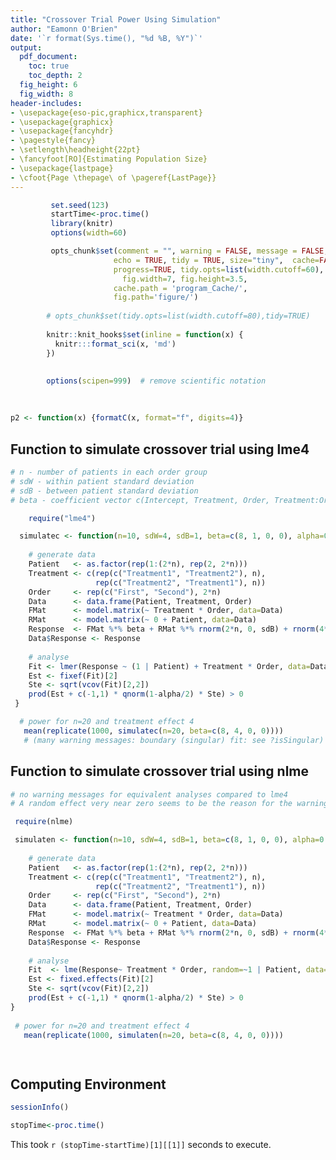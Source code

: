 ```yaml
---
title: "Crossover Trial Power Using Simulation"
author: "Eamonn O'Brien"
date: '`r format(Sys.time(), "%d %B, %Y")`'
output:
  pdf_document:
    toc: true
    toc_depth: 2
  fig_height: 6
  fig_width: 8
header-includes:
- \usepackage{eso-pic,graphicx,transparent}
- \usepackage{graphicx}
- \usepackage{fancyhdr}
- \pagestyle{fancy}
- \setlength\headheight{22pt}
- \fancyfoot[RO]{Estimating Population Size}
- \usepackage{lastpage}
- \cfoot{Page \thepage\ of \pageref{LastPage}}
---
```


\newpage  
\tableofcontents  
\listoffigures
\listoftables
\newpage

```r

 

         set.seed(123)
         startTime<-proc.time()
         library(knitr)
         options(width=60)

         opts_chunk$set(comment = "", warning = FALSE, message = FALSE,
                       echo = TRUE, tidy = TRUE, size="tiny",  cache=FALSE,
                       progress=TRUE, tidy.opts=list(width.cutoff=60),
                         fig.width=7, fig.height=3.5,
                       cache.path = 'program_Cache/',
                       fig.path='figure/')
         
        # opts_chunk$set(tidy.opts=list(width.cutoff=80),tidy=TRUE) 
         
        knitr::knit_hooks$set(inline = function(x) {
          knitr:::format_sci(x, 'md')
        })
         
        
        options(scipen=999)  # remove scientific notation
        

```

## 

```r

p2 <- function(x) {formatC(x, format="f", digits=4)}

```

## Function to simulate crossover trial using lme4 

```r

 
# n - number of patients in each order group
# sdW - within patient standard deviation
# sdB - between patient standard deviation
# beta - coefficient vector c(Intercept, Treatment, Order, Treatment:Order)

    require("lme4")

  simulatec <- function(n=10, sdW=4, sdB=1, beta=c(8, 1, 0, 0), alpha=0.05) {
  
    # generate data
    Patient   <- as.factor(rep(1:(2*n), rep(2, 2*n)))
    Treatment <- c(rep(c("Treatment1", "Treatment2"), n),
                   rep(c("Treatment2", "Treatment1"), n))
    Order     <- rep(c("First", "Second"), 2*n)
    Data      <- data.frame(Patient, Treatment, Order)
    FMat      <- model.matrix(~ Treatment * Order, data=Data)
    RMat      <- model.matrix(~ 0 + Patient, data=Data)
    Response  <- FMat %*% beta + RMat %*% rnorm(2*n, 0, sdB) + rnorm(4*n, 0, sdW)
    Data$Response <- Response
    
    # analyse
    Fit <- lmer(Response ~ (1 | Patient) + Treatment * Order, data=Data)
    Est <- fixef(Fit)[2]
    Ste <- sqrt(vcov(Fit)[2,2])
    prod(Est + c(-1,1) * qnorm(1-alpha/2) * Ste) > 0
 } 

  # power for n=20 and treatment effect 4 
   mean(replicate(1000, simulatec(n=20, beta=c(8, 4, 0, 0))))
   # (many warning messages: boundary (singular) fit: see ?isSingular)

```

\newpage

## Function to simulate crossover trial using nlme 

```r

# no warning messages for equivalent analyses compared to lme4
# A random effect very near zero seems to be the reason for the warning message using lme4 

 require(nlme)

 simulaten <- function(n=10, sdW=4, sdB=1, beta=c(8, 1, 0, 0), alpha=0.05) {
  
    # generate data
    Patient   <- as.factor(rep(1:(2*n), rep(2, 2*n)))
    Treatment <- c(rep(c("Treatment1", "Treatment2"), n),
                   rep(c("Treatment2", "Treatment1"), n))
    Order     <- rep(c("First", "Second"), 2*n)
    Data      <- data.frame(Patient, Treatment, Order)
    FMat      <- model.matrix(~ Treatment * Order, data=Data)
    RMat      <- model.matrix(~ 0 + Patient, data=Data)
    Response  <- FMat %*% beta + RMat %*% rnorm(2*n, 0, sdB) + rnorm(4*n, 0, sdW)
    Data$Response <- Response
    
    # analyse
    Fit  <- lme(Response~ Treatment * Order, random=~1 | Patient, data=Data, na.action="na.omit" )
    Est <- fixed.effects(Fit)[2]
    Ste <- sqrt(vcov(Fit)[2,2])
    prod(Est + c(-1,1) * qnorm(1-alpha/2) * Ste) > 0  
}
       
 # power for n=20 and treatment effect 4 
   mean(replicate(1000, simulaten(n=20, beta=c(8, 4, 0, 0))))

  

```
\newpage  

## Computing Environment

```r

sessionInfo()

```

```r

stopTime<-proc.time()

```

This took `r (stopTime-startTime)[1][[1]]` seconds to execute.

 